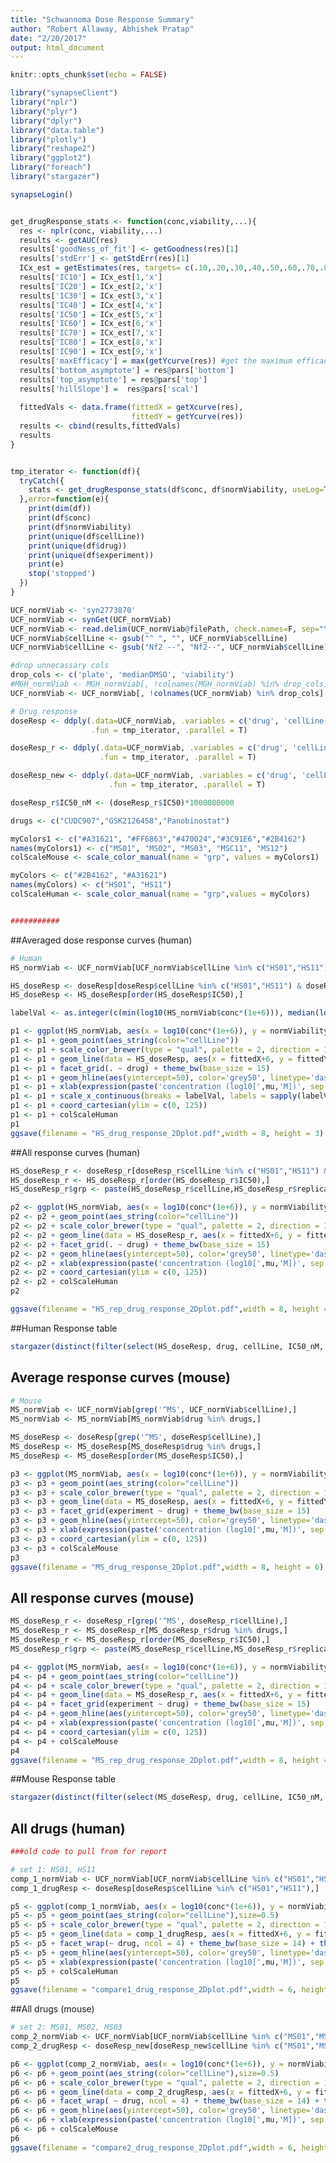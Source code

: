 ```yaml
---
title: "Schwannoma Dose Response Summary"
author: "Robert Allaway, Abhishek Pratap"
date: "2/20/2017"
output: html_document
---
```

  
```r
knitr::opts_chunk$set(echo = FALSE)
```

```r
library("synapseClient")
library("nplr")
library("plyr")
library("dplyr")
library("data.table")
library("plotly")
library("reshape2")
library("ggplot2")
library("foreach")
library("stargazer")

synapseLogin()


get_drugResponse_stats <- function(conc,viability,...){
  res <- nplr(conc, viability,...)
  results <- getAUC(res)
  results['goodNess_of_fit'] <- getGoodness(res)[1]
  results['stdErr'] <- getStdErr(res)[1]
  ICx_est = getEstimates(res, targets= c(.10,.20,.30,.40,.50,.60,.70,.80,.90))
  results['IC10'] = ICx_est[1,'x']
  results['IC20'] = ICx_est[2,'x']
  results['IC30'] = ICx_est[3,'x']
  results['IC40'] = ICx_est[4,'x']
  results['IC50'] = ICx_est[5,'x']
  results['IC60'] = ICx_est[6,'x']
  results['IC70'] = ICx_est[7,'x']
  results['IC80'] = ICx_est[8,'x']
  results['IC90'] = ICx_est[9,'x']
  results['maxEfficacy'] = max(getYcurve(res)) #get the maximum efficacy of the drug
  results['bottom_asymptote'] = res@pars['bottom']
  results['top_asymptote'] = res@pars['top']
  results['hillSlope'] =  res@pars['scal']
  
  fittedVals <- data.frame(fittedX = getXcurve(res),
                           fittedY = getYcurve(res))
  results <- cbind(results,fittedVals)
  results
}


tmp_iterator <- function(df){
  tryCatch({
    stats <- get_drugResponse_stats(df$conc, df$normViability, useLog=T)  
  },error=function(e){
    print(dim(df))
    print(df$conc)
    print(df$normViability)
    print(unique(df$cellLine))
    print(unique(df$drug))
    print(unique(df$experiment))
    print(e)
    stop('stopped')
  })
}

UCF_normViab <- 'syn2773870'
UCF_normViab <- synGet(UCF_normViab)
UCF_normViab <- read.delim(UCF_normViab@filePath, check.names=F, sep="\t", header=T,stringsAsFactors = FALSE)
UCF_normViab$cellLine <- gsub("^ ", "", UCF_normViab$cellLine)
UCF_normViab$cellLine <- gsub("Nf2 --", "Nf2--", UCF_normViab$cellLine)

#drop unnecassary cols
drop_cols <- c('plate', 'medianDMSO', 'viability')
#MGH_normViab <- MGH_normViab[, !colnames(MGH_normViab) %in% drop_cols]
UCF_normViab <- UCF_normViab[, !colnames(UCF_normViab) %in% drop_cols]

# Drug response
doseResp <- ddply(.data=UCF_normViab, .variables = c('drug', 'cellLine', 'experiment'), 
                  .fun = tmp_iterator, .parallel = T)

doseResp_r <- ddply(.data=UCF_normViab, .variables = c('drug', 'cellLine', 'experiment','replicate'), 
                    .fun = tmp_iterator, .parallel = T)

doseResp_new <- ddply(.data=UCF_normViab, .variables = c('drug', 'cellLine'), 
                      .fun = tmp_iterator, .parallel = T)

doseResp_r$IC50_nM <- (doseResp_r$IC50)*1000000000

drugs <- c("CUDC907","GSK2126458","Panobinostat")

myColors1 <- c("#A31621", "#FF6863","#470024","#3C91E6","#2B4162")
names(myColors1) <- c("MS01", "MS02", "MS03", "MSC11", "MS12")
colScaleMouse <- scale_color_manual(name = "grp", values = myColors1)

myColors <- c("#2B4162", "#A31621")
names(myColors) <- c("HS01", "HS11")
colScaleHuman <- scale_color_manual(name = "grp",values = myColors)


###########
```

##Averaged dose response curves (human)

```r
# Human
HS_normViab <- UCF_normViab[UCF_normViab$cellLine %in% c("HS01","HS11") & UCF_normViab$drug %in% drugs,]

HS_doseResp <- doseResp[doseResp$cellLine %in% c("HS01","HS11") & doseResp$drug %in% drugs,]
HS_doseResp <- HS_doseResp[order(HS_doseResp$IC50),]

labelVal <- as.integer(c(min(log10(HS_normViab$conc*(1e+6))), median(log10(HS_normViab$conc*(1e+6))), max(log10(HS_normViab$conc*(1e+6)))))

p1 <- ggplot(HS_normViab, aes(x = log10(conc*(1e+6)), y = normViability*100)) 
p1 <- p1 + geom_point(aes_string(color="cellLine")) 
p1 <- p1 + scale_color_brewer(type = "qual", palette = 2, direction = 1)
p1 <- p1 + geom_line(data = HS_doseResp, aes(x = fittedX+6, y = fittedY*100, colour = cellLine, group = cellLine))
p1 <- p1 + facet_grid(. ~ drug) + theme_bw(base_size = 15)
p1 <- p1 + geom_hline(aes(yintercept=50), color='grey50', linetype='dashed')
p1 <- p1 + xlab(expression(paste('concentration (log10[',mu,'M])', sep = ""))) + ylab('cell viability %')
p1 <- p1 + scale_x_continuous(breaks = labelVal, labels = sapply(labelVal, function(x) format(10^x,scientific = T)))
p1 <- p1 + coord_cartesian(ylim = c(0, 125))
p1 <- p1 + colScaleHuman
p1
ggsave(filename = "HS_drug_response_2Dplot.pdf",width = 8, height = 3)
```

##All response curves (human)

```r

HS_doseResp_r <- doseResp_r[doseResp_r$cellLine %in% c("HS01","HS11") & doseResp_r$drug %in% drugs,]
HS_doseResp_r <- HS_doseResp_r[order(HS_doseResp_r$IC50),]
HS_doseResp_r$grp <- paste(HS_doseResp_r$cellLine,HS_doseResp_r$replicate)

p2 <- ggplot(HS_normViab, aes(x = log10(conc*(1e+6)), y = normViability*100)) 
p2 <- p2 + geom_point(aes_string(color="cellLine")) 
p2 <- p2 + scale_color_brewer(type = "qual", palette = 2, direction = 1)
p2 <- p2 + geom_line(data = HS_doseResp_r, aes(x = fittedX+6, y = fittedY*100, colour = cellLine, group = grp))
p2 <- p2 + facet_grid(. ~ drug) + theme_bw(base_size = 15)
p2 <- p2 + geom_hline(aes(yintercept=50), color='grey50', linetype='dashed')
p2 <- p2 + xlab(expression(paste('concentration (log10[',mu,'M])', sep = ""))) + ylab('cell viability %') 
p2 <- p2 + coord_cartesian(ylim = c(0, 125))
p2 <- p2 + colScaleHuman
p2

ggsave(filename = "HS_rep_drug_response_2Dplot.pdf",width = 8, height = 3)
```

##Human Response table 

```r
stargazer(distinct(filter(select(HS_doseResp, drug, cellLine, IC50_nM, Simpson), drug %in% c("CUDC907", "GSK2126458", "Panobinostat") & cellLine %in% c("HS01", "HS11"))), type = "html", summary = FALSE)
```

## Average response curves (mouse)

```r

# Mouse
MS_normViab <- UCF_normViab[grep('^MS', UCF_normViab$cellLine),]
MS_normViab <- MS_normViab[MS_normViab$drug %in% drugs,]

MS_doseResp <- doseResp[grep('^MS', doseResp$cellLine),]
MS_doseResp <- MS_doseResp[MS_doseResp$drug %in% drugs,]
MS_doseResp <- MS_doseResp[order(MS_doseResp$IC50),]

p3 <- ggplot(MS_normViab, aes(x = log10(conc*(1e+6)), y = normViability*100)) 
p3 <- p3 + geom_point(aes_string(color="cellLine")) 
p3 <- p3 + scale_color_brewer(type = "qual", palette = 2, direction = 1)
p3 <- p3 + geom_line(data = MS_doseResp, aes(x = fittedX+6, y = fittedY*100, colour = cellLine, group = cellLine))
p3 <- p3 + facet_grid(experiment ~ drug) + theme_bw(base_size = 15)
p3 <- p3 + geom_hline(aes(yintercept=50), color='grey50', linetype='dashed')
p3 <- p3 + xlab(expression(paste('concentration (log10[',mu,'M])', sep = ""))) + ylab('cell viability %') 
p3 <- p3 + coord_cartesian(ylim = c(0, 125))
p3 <- p3 + colScaleMouse
p3
ggsave(filename = "MS_drug_response_2Dplot.pdf",width = 8, height = 6)
```

## All response curves (mouse)

```r

MS_doseResp_r <- doseResp_r[grep('^MS', doseResp_r$cellLine),]
MS_doseResp_r <- MS_doseResp_r[MS_doseResp_r$drug %in% drugs,]
MS_doseResp_r <- MS_doseResp_r[order(MS_doseResp_r$IC50),]
MS_doseResp_r$grp <- paste(MS_doseResp_r$cellLine,MS_doseResp_r$replicate)

p4 <- ggplot(MS_normViab, aes(x = log10(conc*(1e+6)), y = normViability*100)) 
p4 <- p4 + geom_point(aes_string(color="cellLine")) 
p4 <- p4 + scale_color_brewer(type = "qual", palette = 2, direction = 1)
p4 <- p4 + geom_line(data = MS_doseResp_r, aes(x = fittedX+6, y = fittedY*100, colour = cellLine, group = grp))
p4 <- p4 + facet_grid(experiment ~ drug) + theme_bw(base_size = 15)
p4 <- p4 + geom_hline(aes(yintercept=50), color='grey50', linetype='dashed')
p4 <- p4 + xlab(expression(paste('concentration (log10[',mu,'M])', sep = ""))) + ylab('cell viability %') 
p4 <- p4 + coord_cartesian(ylim = c(0, 125))
p4 <- p4 + colScaleMouse
p4
ggsave(filename = "MS_rep_drug_response_2Dplot.pdf",width = 8, height = 6)

```

##Mouse Response table 

```r
stargazer(distinct(filter(select(MS_doseResp, drug, cellLine, IC50_nM, Simpson), drug %in% c("CUDC907", "GSK2126458", "Panobinostat") & cellLine %in% c("MS01", "MS02", "MS03", "MS11", "MS12"))), type = "html", summary = FALSE)
```

## All drugs (human)


```r
###old code to pull from for report

# set 1: HS01, HS11
comp_1_normViab <- UCF_normViab[UCF_normViab$cellLine %in% c("HS01","HS11"),]
comp_1_drugResp <- doseResp[doseResp$cellLine %in% c("HS01","HS11"),]

p5 <- ggplot(comp_1_normViab, aes(x = log10(conc*(1e+6)), y = normViability*100)) 
p5 <- p5 + geom_point(aes_string(color="cellLine"),size=0.5) 
p5 <- p5 + scale_color_brewer(type = "qual", palette = 2, direction = 1)
p5 <- p5 + geom_line(data = comp_1_drugResp, aes(x = fittedX+6, y = fittedY*100, colour = cellLine, group = cellLine))
p5 <- p5 + facet_wrap(~ drug, ncol = 4) + theme_bw(base_size = 14) + theme(legend.position=c(0.85,0.08))
p5 <- p5 + geom_hline(aes(yintercept=50), color='grey50', linetype='dashed')
p5 <- p5 + xlab(expression(paste('concentration (log10[',mu,'M])', sep = ""))) + ylab('cell viability %') 
p5 <- p5 + colScaleHuman
p5
ggsave(filename = "compare1_drug_response_2Dplot.pdf",width = 6, height = 15)

```

##All drugs (mouse)

```r

# set 2: MS01, MS02, MS03
comp_2_normViab <- UCF_normViab[UCF_normViab$cellLine %in% c("MS01","MS02","MS03"),]
comp_2_drugResp <- doseResp_new[doseResp_new$cellLine %in% c("MS01","MS02","MS03"),]

p6 <- ggplot(comp_2_normViab, aes(x = log10(conc*(1e+6)), y = normViability*100)) 
p6 <- p6 + geom_point(aes_string(color="cellLine"),size=0.5) 
p6 <- p6 + scale_color_brewer(type = "qual", palette = 2, direction = 1)
p6 <- p6 + geom_line(data = comp_2_drugResp, aes(x = fittedX+6, y = fittedY*100, colour = cellLine, group = cellLine))
p6 <- p6 + facet_wrap( ~ drug, ncol = 4) + theme_bw(base_size = 14) + theme(legend.position=c(0.85,0.08))
p6 <- p6 + geom_hline(aes(yintercept=50), color='grey50', linetype='dashed')
p6 <- p6 + xlab(expression(paste('concentration (log10[',mu,'M])', sep = ""))) + ylab('cell viability %') 
p6 <- p6 + colScaleMouse
p6
ggsave(filename = "compare2_drug_response_2Dplot.pdf",width = 6, height = 10)

```
